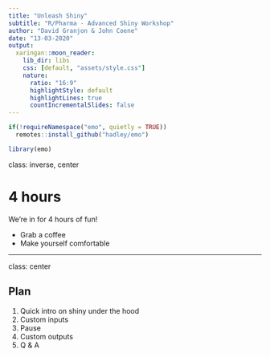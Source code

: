 ```yaml
---
title: "Unleash Shiny"
subtitle: "R/Pharma - Advanced Shiny Workshop"
author: "David Granjon & John Coene"
date: "13-03-2020"
output:
  xaringan::moon_reader:
    lib_dir: libs
    css: [default, "assets/style.css"]
    nature:
      ratio: "16:9"
      highlightStyle: default
      highlightLines: true
      countIncrementalSlides: false
---
```


```r
if(!requireNamespace("emo", quietly = TRUE))
  remotes::install_github("hadley/emo")

library(emo)
```

class: inverse, center

# 4 hours

We're in for 4 hours of fun!

- Grab a coffee
- Make yourself comfortable

---

class: center

## Plan

1. Quick intro on shiny under the hood
2. Custom inputs
3. Pause
4. Custom outputs
5. Q & A
